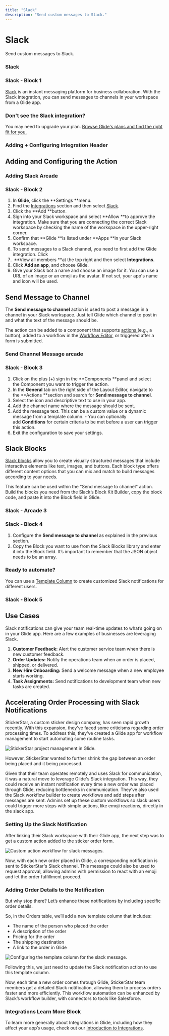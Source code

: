 ```yaml
---
title: "Slack"
description: "Send custom messages to Slack."
---
```


# Slack

Send custom messages to Slack.

### Slack

### Slack - Block 1

[Slack](https://slack.com/) is an instant messaging platform for business collaboration. With the Slack integration, you can send messages to channels in your workspace from a Glide app.

### Don't see the Slack integration?

You may need to upgrade your plan. [Browse Glide's plans and find the right fit for you.](https://www.glideapps.com/pricing)

### Adding + Configuring Integration Header

## Adding and Configuring the Action



### Adding Slack Arcade

### Slack - Block 2

1. In **Glide**, click the **Settings **menu.
2. Find the [Integrations](/introduction-to-integrations) section and then select [Slack](https://slack.com/).
3. Click the **Add **button.
4. Sign into your Slack workspace and select **Allow **to approve the integration. Make sure that you are connecting the correct Slack workspace by checking the name of the workspace in the upper-right corner.
5. Confirm that **Glide **is listed under **Apps **in your Slack workspace.
6. To send messages to a Slack channel, you need to first add the Glide integration. Click
7.  **View all members **at the top right and then select **Integrations**.
8. Click **Add an app**, and choose Glide.
9. Give your Slack bot a name and choose an image for it. You can use a URL of an image or an emoji as the avatar. If not set, your app's name and icon will be used.

## Send Message to Channel

The **Send message to channel** action is used to post a message in a channel in your Slack workspace. Just tell Glide which channel to post in and what the text of the message should be.

The action can be added to a component that supports [actions ](/actions)(e.g., a button), added to a workflow in the [Workflow Editor](/getting-started/introduction-to-workflows#the-workflow-editor), or triggered after a form is submitted.

### Send Channel Message arcade

### Slack - Block 3

1. Click on the plus (+) sign in the **Components **panel and select the Component you want to trigger the action.
2. In the **General** tab on the right side of the Layout Editor, navigate to the **Actions **section and search for **Send message to channel**.
3. Select the icon and descriptive text to use in your app.
4. Add the channel name where the message should be sent. 
5. Add the message text. This can be a custom value or a dynamic message from a template column. - You can optionally add **Conditions** for certain criteria to be met before a user can trigger this action.
6. Exit the configuration to save your settings. 

## Slack Blocks

[Slack blocks](https://api.slack.com/block-kit) allow you to create visually structured messages that include interactive elements like text, images, and buttons. Each block type offers different content options that you can mix and match to build messages according to your needs.

This feature can be used within the "Send message to channel" action. Build the blocks you need from the Slack’s Block Kit Builder, copy the block code, and paste it into the Block field in Glide.



### Slack - Arcade 3

### Slack - Block 4



1. Configure the **Send message to channel** as explained in the previous section.
2. Copy the Block you want to use from the Slack Blocks library and enter it into the Block field. It’s important to remember that the JSON object needs to be an array.



### Ready to automate?

You can use a [Template Column](/template-column) to create customized Slack notifications for different users.

### Slack - Block 5

## Use Cases

Slack notifications can give your team real-time updates to what’s going on in your Glide app. Here are a few examples of businesses are leveraging Slack.

1. **Customer Feedback:** Alert the customer service team when there is new customer feedback.
2. **Order Updates:** Notify the operations team when an order is placed, shipped, or delivered.
3. **New Hire Onboarding:** Send a welcome message when a new employee starts working.
4. **Task Assignments:** Send notifications to development team when new tasks are created.

## Accelerating Order Processing with Slack Notifications

StickerStar, a custom sticker design company, has seen rapid growth recently. With this expansion, they've faced some criticisms regarding order processing times. To address this, they've created a Glide app for workflow management to start automating some routine tasks.



![StickerStar project management in Glide. ](https://images.ctfassets.net/yreygbm72t08/3trDEbzlQZCrPMb2tTPG5R/46f76c85dcb3f124be2adb4e231a4a93/CleanShot_2024-10-28_at_2_.11.57_2x.png)



However, StickerStar wanted to further shrink the gap between an order being placed and it being processed.

Given that their team operates remotely and uses Slack for communication, it was a natural move to leverage Glide's Slack integration. This way, they could receive an instant notification every time a new order was placed through Glide, reducing bottlenecks in communication. They’ve also used the Slack workflow builder to create workflows and add steps after messages are sent. Admins set up these custom workflows so slack users could trigger more steps with simple actions, like emoji reactions, directly in the slack app.

### Setting Up the Slack Notification

After linking their Slack workspace with their Glide app, the next step was to get a custom action added to the sticker order form.



![Custom action workflow for slack messages. ](https://images.ctfassets.net/yreygbm72t08/6U9DgizpOAUxqfYAwnOfAo/6d47b92da85d298c9cef69eff9e14a56/CleanShot_2024-10-28_at_2_.13.43_2x.png)



Now, with each new order placed in Glide, a corresponding notification is sent to StickerStar's Slack channel. This message could also be used to request approval, allowing admins with permission to react with an emoji and let the order fulfillment proceed.

### Adding Order Details to the Notification

But why stop there? Let’s enhance these notifications by including specific order details.

So, in the Orders table, we’ll add a new template column that includes:

- The name of the person who placed the order
- A description of the order
- Pricing for the order
- The shipping destination
- A link to the order in Glide



![Configuring the template column for the slack message. ](https://images.ctfassets.net/yreygbm72t08/217zCv00pnbTGS0FFVMjmO/aed38e40b3e5a9156f486ec3fbaba49d/CleanShot_2024-10-28_at_2_.15.14_2x.png)



Following this, we just need to update the Slack notification action to use this template column.

Now, each time a new order comes through Glide, StickerStar team members get a detailed Slack notification, allowing them to process orders faster and more efficiently. This workflow automation can be enhanced by Slack’s workflow builder, with connectors to tools like Salesforce.



### Integrations Learn More Block

To learn more generally about Integrations in Glide, including how they affect your app’s usage, check out our [Introduction to Integrations](/automation/integrations).

